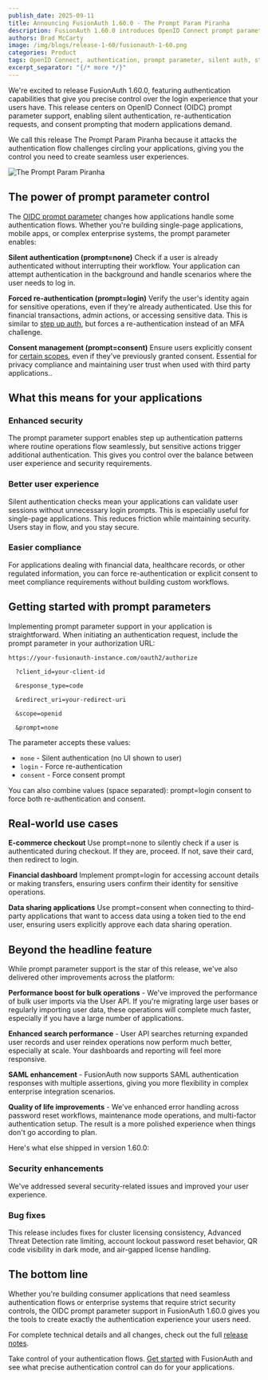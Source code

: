 ```yaml
---
publish_date: 2025-09-11
title: Announcing FusionAuth 1.60.0 - The Prompt Param Piranha
description: FusionAuth 1.60.0 introduces OpenID Connect prompt parameter support, giving developers precise control over authentication flows with silent authentication, forced re-authentication, and consent management capabilities for modern applications.
authors: Brad McCarty
image: /img/blogs/release-1-60/fusionauth-1-60.png
categories: Product
tags: OpenID Connect, authentication, prompt parameter, silent auth, step-up authentication
excerpt_separator: "{/* more */}"
---
```


We're excited to release FusionAuth 1.60.0, featuring authentication capabilities that give you precise control over the login experience that your users have. This release centers on OpenID Connect (OIDC) prompt parameter support, enabling silent authentication, re-authentication requests, and consent prompting that modern applications demand.

We call this release The Prompt Param Piranha because it attacks the authentication flow challenges circling your applications, giving you the control you need to create seamless user experiences.

![The Prompt Param Piranha](/img/blogs/release-1-60/piranha.png)

## **The power of prompt parameter control**

The [OIDC prompt parameter](/docs/lifecycle/authenticate-users/oauth/prompt) changes how applications handle some authentication flows. Whether you're building single-page applications, mobile apps, or complex enterprise systems, the prompt parameter enables:

**Silent authentication (****prompt=none****)** Check if a user is already authenticated without interrupting their workflow. Your application can attempt authentication in the background and handle scenarios where the user needs to log in.

**Forced re-authentication (****prompt=login****)** Verify the user's identity again for sensitive operations, even if they're already authenticated. Use this for financial transactions, admin actions, or accessing sensitive data. This is similar to [step up auth](/docs/lifecycle/authenticate-users/multi-factor-authentication#step-up-auth), but forces a re-authentication instead of an MFA challenge.

**Consent management (****prompt=consent****)** Ensure users explicitly consent for [certain scopes](/docs/get-started/core-concepts/scopes), even if they've previously granted consent. Essential for privacy compliance and maintaining user trust when used with third party applications..

## **What this means for your applications**

### **Enhanced security**

The prompt parameter support enables step up authentication patterns where routine operations flow seamlessly, but sensitive actions trigger additional authentication. This gives you control over the balance between user experience and security requirements.

### **Better user experience**

Silent authentication checks mean your applications can validate user sessions without unnecessary login prompts. This is especially useful for single-page applications. This reduces friction while maintaining security. Users stay in flow, and you stay secure.

### **Easier compliance**

For applications dealing with financial data, healthcare records, or other regulated information, you can force re-authentication or explicit consent to meet compliance requirements without building custom workflows.

## **Getting started with prompt parameters**

Implementing prompt parameter support in your application is straightforward. When initiating an authentication request, include the prompt parameter in your authorization URL:
```
https://your-fusionauth-instance.com/oauth2/authorize

  ?client_id=your-client-id

  &response_type=code

  &redirect_uri=your-redirect-uri

  &scope=openid

  &prompt=none
```
The parameter accepts these values:

- `none` - Silent authentication (no UI shown to user)
- `login` - Force re-authentication
- `consent` - Force consent prompt

You can also combine values (space separated): prompt=login consent to force both re-authentication and consent.

## **Real-world use cases**

**E-commerce checkout** Use prompt=none to silently check if a user is authenticated during checkout. If they are, proceed. If not, save their card, then redirect to login.

**Financial dashboard** Implement prompt=login for accessing account details or making transfers, ensuring users confirm their identity for sensitive operations.

**Data sharing applications** Use prompt=consent when connecting to third-party applications that want to access data using a token tied to the end user, ensuring users explicitly approve each data sharing operation.

## **Beyond the headline feature**

While prompt parameter support is the star of this release, we've also delivered other improvements across the platform:

**Performance boost for bulk operations** - We've improved the performance of bulk user imports via the User API. If you're migrating large user bases or regularly importing user data, these operations will complete much faster, especially if you have a large number of applications.

**Enhanced search performance** - User API searches returning expanded user records and user reindex operations now perform much better, especially at scale. Your dashboards and reporting will feel more responsive.

**SAML enhancement** - FusionAuth now supports SAML authentication responses with multiple assertions, giving you more flexibility in complex enterprise integration scenarios.

**Quality of life improvements** - We've enhanced error handling across password reset workflows, maintenance mode operations, and multi-factor authentication setup. The result is a more polished experience when things don't go according to plan.

Here's what else shipped in version 1.60.0:

### **Security enhancements**

We've addressed several security-related issues and improved your user experience.

### **Bug fixes**

This release includes fixes for cluster licensing consistency, Advanced Threat Detection rate limiting, account lockout password reset behavior, QR code visibility in dark mode, and air-gapped license handling.

## **The bottom line**

Whether you're building consumer applications that need seamless authentication flows or enterprise systems that require strict security controls, the OIDC prompt parameter support in FusionAuth 1.60.0 gives you the tools to create exactly the authentication experience your users need.

For complete technical details and all changes, check out the full [release notes](/docs/release-notes/).

Take control of your authentication flows. [Get started](/get-started) with FusionAuth and see what precise authentication control can do for your applications.
